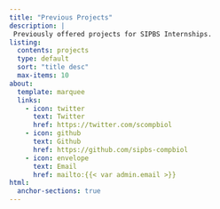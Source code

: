 ```yaml
---
title: "Previous Projects"
description: |
 Previously offered projects for SIPBS Internships.
listing:
  contents: projects
  type: default
  sort: "title desc"
  max-items: 10
about:
  template: marquee
  links:
    - icon: twitter
      text: Twitter
      href: https://twitter.com/scompbiol
    - icon: github
      text: Github
      href: https://github.com/sipbs-compbiol
    - icon: envelope
      text: Email
      href: mailto:{{< var admin.email >}}
html:
  anchor-sections: true
---
```


